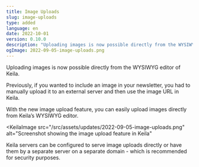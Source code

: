 ```yaml
---
title: Image Uploads
slug: image-uploads
type: added
language: en
date: 2022-10-01
version: 0.10.0
description: "Uploading images is now possible directly from the WYSIWYG editor of Keila."
ogImage: 2022-09-05-image-uploads.png
---
```


Uploading images is now possible directly from the WYSIWYG editor of Keila.

Previously, if you wanted to include an image in your newsletter, you had to
manually upload it to an external server and then use the image URL in Keila.

With the new image upload feature, you can easily upload images directly from
Keila’s WYSIWYG editor.

<KeilaImage
  src="/src/assets/updates/2022-09-05-image-uploads.png"
  alt="Screenshot showing the image upload feature in Keila"
></KeilaImage>

Keila servers can be configured to serve image uploads directly or have them
by a separate server on a separate domain - which is recommended for security
purposes.

